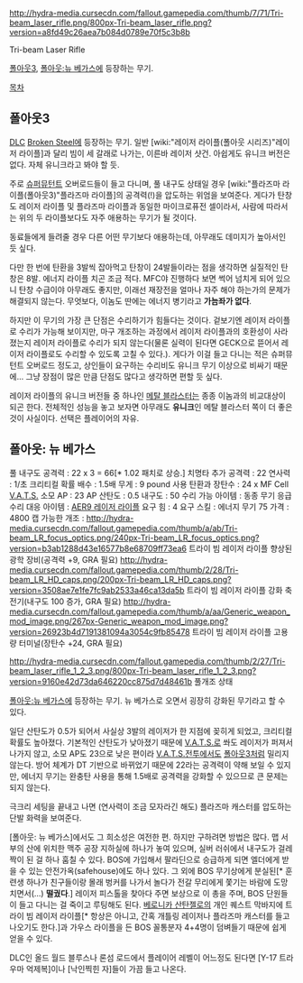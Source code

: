 http://hydra-media.cursecdn.com/fallout.gamepedia.com/thumb/7/71/Tri-beam_laser_rifle.png/800px-Tri-beam_laser_rifle.png?version=a8fd49c26aea7b084d0789e70f5c3b8b


Tri-beam Laser Rifle

[[폴아웃3]], [[폴아웃:뉴 베가스]]에 등장하는 무기.

[[목차]]

== 폴아웃3 ==

[[DLC]] [[Broken Steel]]에 등장하는 무기. 일반 [wiki:"레이저 라이플(폴아웃 시리즈)"레이저 라이플]과 달리 빔이 세 갈래로 나가는, 이른바 레이저 샷건. 아쉽게도 유니크 버전은 없다. 자체 유니크라고 봐야 할 듯.

주로 [[슈퍼뮤턴트]] 오버로드들이 들고 다니며, 풀 내구도 상태일 경우 [wiki:"플라즈마 라이플(폴아웃3)"플라즈마 라이플]의 공격력(!)을 압도하는 위엄을 보여준다. 게다가 탄창도 레이저 라이플 및 플라즈마 라이플과 동일한 마이크로퓨전 셀이라서, 사람에 따라서는 위의 두 라이플보다도 자주 애용하는 무기가 될 것이다.

동료들에게 들려줄 경우 다른 어떤 무기보다 애용하는데, 아무래도 데미지가 높아서인 듯 싶다.

다만 한 번에 탄환을 3발씩 잡아먹고 탄창이 24발들이라는 점을 생각하면 실질적인 탄창은 8발. 에너지 라이플 치곤 조금 적다. MFC야 진행하다 보면 썩어 넘치게 되어 있으니 탄창 수급이야 아무래도 좋지만, 이래선 재장전을 얼마나 자주 해야 하는가의 문제가 해결되지 않는다. 무엇보다, 이놈도 딴에는 에너지 병기라고 '''가늠좌가 없다'''. 

하지만 이 무기의 가장 큰 단점은 수리하기가 힘들다는 것이다. 겉보기엔 레이저 라이플로 수리가 가능해 보이지만, 마구 개조하는 과정에서 레이저 라이플과의 호환성이 사라졌는지 레이저 라이플로 수리가 되지 않는다(물론 실력이 된다면 GECK으로 뜯어서 레이저 라이플로도 수리할 수 있도록 고칠 수 있다.). 게다가 이걸 들고 다니는 적은 슈퍼뮤턴트 오버로드 정도고, 상인들이 요구하는 수리비도 유니크 무기 이상으로 비싸기 때문에... 그냥 장점이 많은 만큼 단점도 많다고 생각하면 편할 듯 싶다.

레이저 라이플의 유니크 버전들 중 하나인 [[메탈 블라스터]]는 종종 이놈과의 비교대상이 되곤 한다. 전체적인 성능을 놓고 보자면 아무래도 '''유니크'''인 메탈 블라스터 쪽이 더 좋은 것이 사실이다. 선택은 플레이어의 자유.

== 폴아웃: 뉴 베가스 ==

풀 내구도 공격력 : 22 x 3 = 66[* 1.02 패치로 상승.]
치명타 추가 공격력 : 22
연사력 : 1/초
크리티컬 확률 배수 : 1.5배
무게 : 9 pound
사용 탄환과 장탄수 : 24 x MF Cell
[[V.A.T.S.]] 소모 AP : 23 AP
산탄도 : 0.5
내구도 : 50
수리 가능 아이템 : 동종 무기
응급 수리 대응 아이템 : [[AER9 레이저 라이플]]
요구 힘 : 4
요구 스킬 : 에너지 무기 75
가격 : 4800 캡
가능한 개조 : 
http://hydra-media.cursecdn.com/fallout.gamepedia.com/thumb/a/ab/Tri-beam_LR_focus_optics.png/240px-Tri-beam_LR_focus_optics.png?version=b3ab1288d43e16577b8e68709ff73ea6
트라이 빔 레이저 라이플 향상된 광학 장비(공격력 +9, GRA 필요)
http://hydra-media.cursecdn.com/fallout.gamepedia.com/thumb/2/28/Tri-beam_LR_HD_caps.png/200px-Tri-beam_LR_HD_caps.png?version=3508ae7e1fe7fc9ab2533a46ca13da5b
트라이 빔 레이저 라이플 강화 축전기(내구도 100 증가, GRA 필요)
http://hydra-media.cursecdn.com/fallout.gamepedia.com/thumb/a/aa/Generic_weapon_mod_image.png/267px-Generic_weapon_mod_image.png?version=26923b4d7191381094a3054c9fb85478
트라이 빔 레이저 라이플 고용량 터미널(장탄수 +24, GRA 필요)

http://hydra-media.cursecdn.com/fallout.gamepedia.com/thumb/2/27/Tri-beam_laser_rifle_1_2_3.png/800px-Tri-beam_laser_rifle_1_2_3.png?version=9160e42d73da646220cc875d7d48461b
풀개조 상태


[[폴아웃:뉴 베가스]]에 등장하는 무기. 뉴 베가스로 오면서 굉장히 강화된 무기라고 할 수 있다.

일단 산탄도가 0.5가 되어서 사실상 3발의 레이저가 한 지점에 꽂히게 되었고, 크리티컬 확률도 높아졌다. 기본적인 산탄도가 낮아졌기 때문에 [[V.A.T.S.]]로 쏴도 레이저가 퍼져서 나가지 않고, 소모 AP도 23으로 낮은 편이라 [[V.A.T.S.]]전투에서도 [[폴아웃3]]처럼 밀리지 않는다. 방어 체계가 DT 기반으로 바뀌었기 때문에 22라는 공격력이 약해 보일 수 있지만, 에너지 무기는 완충탄 사용을 통해 1.5배로 공격력을 강화할 수 있으므로 큰 문제는 되지 않는다.

극크리 세팅을 끝내고 나면 (연사력이 조금 모자라긴 해도) 플라즈마 캐스터를 압도하는 단발 화력을 보여준다.

[폴아웃: 뉴 베가스]에서도 그 희소성은 여전한 편. 하지만 구하려면 방법은 많다. 맵 서부의 산에 위치한 맥주 공장 지하실에 하나가 놓여 있으며, 실버 러쉬에서 내구도가 걸레짝이 된 걸 하나 훔칠 수 있다. BOS에 가입해서 팔라딘으로 승급하게 되면 엘더에게 받을 수 있는 안전가옥(safehouse)에도 하나 있다. 그 외에 BOS 무기상에게 분실된[* 훈련생 하나가 친구들이랑 몰래 벙커를 나가서 놀다가 전갈 무리에게 쫓기는 바람에 도망치면서(...) '''떨궜다'''.] 레이저 피스톨을 찾아다 주면 보상으로 이 총을 주며, BOS 단원들이 들고 다니는 걸 죽이고 루팅해도 된다. [[베로니카 산탄젤로]]의 개인 퀘스트 막바지에 트라이 빔 레이저 라이플[* 항상은 아니고, 간혹 개틀링 레이저나 플라즈마 캐스터를 들고 나오기도 한다.]과 가우스 라이플을 든 BOS 꼴통분자 4+4명이 덤벼들기 때문에 쉽게 얻을 수 있다.

DLC인 올드 월드 블루스나 론섬 로드에서 플레이어 레벨이 어느정도 된다면 [Y-17 트라우마 억제복]이나 [낙인찍힌 자]들이 가끔 들고 나온다.
